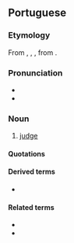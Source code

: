 ==Portuguese==

===Etymology===
From {{inh|pt|roa-opt|juyz}}, {{m|roa-opt|juiz}}, {{m|roa-opt|joiz}}, from {{inh|pt|la|iūdex}}.

===Pronunciation===
{{pt-IPA}}
* {{rhymes|pt|is|q1=Brazil|iʃ|q2=Portugal, Rio de Janeiro|s=2}}
* {{hyphenation|pt|ju|iz}}

===Noun===
{{pt-noun|m|juízes|f=juíza}}

# [[judge]]

====Quotations====
{{seeCites|pt}}

====Derived terms====
* {{l|pt|juiz de paz}}

====Related terms====
* {{l|pt|juízo}}
* {{l|pt|julgar}}

{{C|pt|Law|Occupations}}